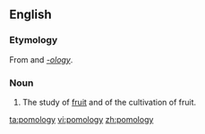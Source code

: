 ==English==

===Etymology===
From {{L.}} {{term|sc=Latn|pomum||fruit}} and ''[[-ology]]''.

===Noun===
{{wikipedia}}
{{en-noun|-}}

# {{botany}} The study of [[fruit]] and of the cultivation of fruit.

[[ta:pomology]]
[[vi:pomology]]
[[zh:pomology]]